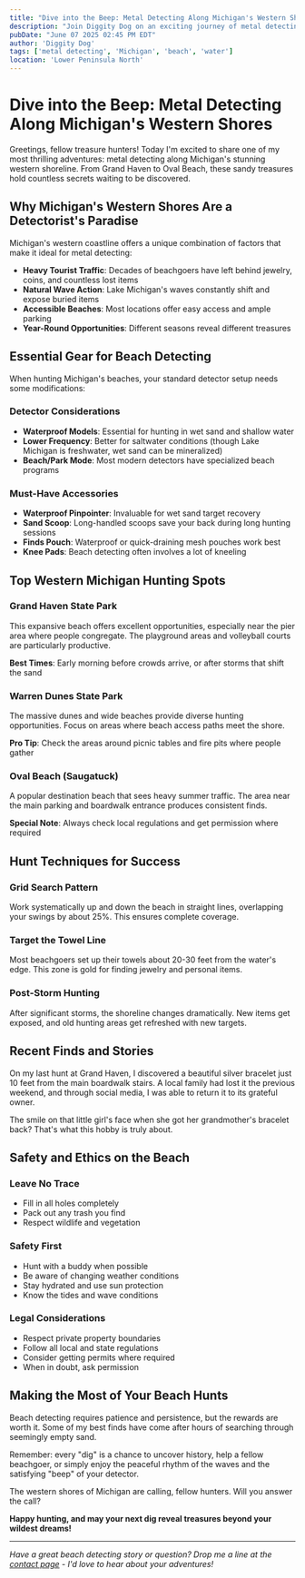 ```yaml
---
title: "Dive into the Beep: Metal Detecting Along Michigan's Western Shores"
description: "Join Diggity Dog on an exciting journey of metal detecting around water along Michigan's western beach shores. Discover tips, gear, and hidden treasures!"
pubDate: "June 07 2025 02:45 PM EDT"
author: 'Diggity Dog'
tags: ['metal detecting', 'Michigan', 'beach', 'water']
location: 'Lower Peninsula North'
---
```


# Dive into the Beep: Metal Detecting Along Michigan's Western Shores

Greetings, fellow treasure hunters! Today I'm excited to share one of my most thrilling adventures: metal detecting along Michigan's stunning western shoreline. From Grand Haven to Oval Beach, these sandy treasures hold countless secrets waiting to be discovered.

## Why Michigan's Western Shores Are a Detectorist's Paradise

Michigan's western coastline offers a unique combination of factors that make it ideal for metal detecting:

- **Heavy Tourist Traffic**: Decades of beachgoers have left behind jewelry, coins, and countless lost items
- **Natural Wave Action**: Lake Michigan's waves constantly shift and expose buried items
- **Accessible Beaches**: Most locations offer easy access and ample parking
- **Year-Round Opportunities**: Different seasons reveal different treasures

## Essential Gear for Beach Detecting

When hunting Michigan's beaches, your standard detector setup needs some modifications:

### Detector Considerations
- **Waterproof Models**: Essential for hunting in wet sand and shallow water
- **Lower Frequency**: Better for saltwater conditions (though Lake Michigan is freshwater, wet sand can be mineralized)
- **Beach/Park Mode**: Most modern detectors have specialized beach programs

### Must-Have Accessories
- **Waterproof Pinpointer**: Invaluable for wet sand target recovery
- **Sand Scoop**: Long-handled scoops save your back during long hunting sessions
- **Finds Pouch**: Waterproof or quick-draining mesh pouches work best
- **Knee Pads**: Beach detecting often involves a lot of kneeling

## Top Western Michigan Hunting Spots

### Grand Haven State Park
This expansive beach offers excellent opportunities, especially near the pier area where people congregate. The playground areas and volleyball courts are particularly productive.

**Best Times**: Early morning before crowds arrive, or after storms that shift the sand

### Warren Dunes State Park
The massive dunes and wide beaches provide diverse hunting opportunities. Focus on areas where beach access paths meet the shore.

**Pro Tip**: Check the areas around picnic tables and fire pits where people gather

### Oval Beach (Saugatuck)
A popular destination beach that sees heavy summer traffic. The area near the main parking and boardwalk entrance produces consistent finds.

**Special Note**: Always check local regulations and get permission where required

## Hunt Techniques for Success

### Grid Search Pattern
Work systematically up and down the beach in straight lines, overlapping your swings by about 25%. This ensures complete coverage.

### Target the Towel Line
Most beachgoers set up their towels about 20-30 feet from the water's edge. This zone is gold for finding jewelry and personal items.

### Post-Storm Hunting
After significant storms, the shoreline changes dramatically. New items get exposed, and old hunting areas get refreshed with new targets.

## Recent Finds and Stories

On my last hunt at Grand Haven, I discovered a beautiful silver bracelet just 10 feet from the main boardwalk stairs. A local family had lost it the previous weekend, and through social media, I was able to return it to its grateful owner.

The smile on that little girl's face when she got her grandmother's bracelet back? That's what this hobby is truly about.

## Safety and Ethics on the Beach

### Leave No Trace
- Fill in all holes completely
- Pack out any trash you find
- Respect wildlife and vegetation

### Safety First
- Hunt with a buddy when possible
- Be aware of changing weather conditions
- Stay hydrated and use sun protection
- Know the tides and wave conditions

### Legal Considerations
- Respect private property boundaries
- Follow all local and state regulations
- Consider getting permits where required
- When in doubt, ask permission

## Making the Most of Your Beach Hunts

Beach detecting requires patience and persistence, but the rewards are worth it. Some of my best finds have come after hours of searching through seemingly empty sand.

Remember: every "dig" is a chance to uncover history, help a fellow beachgoer, or simply enjoy the peaceful rhythm of the waves and the satisfying "beep" of your detector.

The western shores of Michigan are calling, fellow hunters. Will you answer the call?

**Happy hunting, and may your next dig reveal treasures beyond your wildest dreams!**

---

*Have a great beach detecting story or question? Drop me a line at the [contact page](/contact) - I'd love to hear about your adventures!*